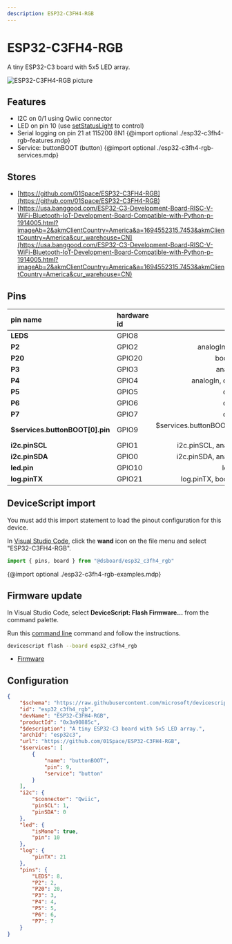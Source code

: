 ```yaml
---
description: ESP32-C3FH4-RGB
---
```

# ESP32-C3FH4-RGB


A tiny ESP32-C3 board with 5x5 LED array.


![ESP32-C3FH4-RGB picture](https://microsoft.github.io/jacdac-docs/images/devices/01space/esp32c3fh4rgbv10.catalog.jpg)

## Features

-  I2C on 0/1 using Qwiic connector
-  LED on pin 10  (use [setStatusLight](/developer/status-light) to control)
-  Serial logging on pin 21 at 115200 8N1
{@import optional ./esp32-c3fh4-rgb-features.mdp}
-  Service: buttonBOOT (button)
{@import optional ./esp32-c3fh4-rgb-services.mdp}

## Stores

-  [https://github.com/01Space/ESP32-C3FH4-RGB](https://github.com/01Space/ESP32-C3FH4-RGB)
-  [https://usa.banggood.com/ESP32-C3-Development-Board-RISC-V-WiFi-Bluetooth-IoT-Development-Board-Compatible-with-Python-p-1914005.html?imageAb=2&akmClientCountry=America&a=1694552315.7453&akmClientCountry=America&cur_warehouse=CN](https://usa.banggood.com/ESP32-C3-Development-Board-RISC-V-WiFi-Bluetooth-IoT-Development-Board-Compatible-with-Python-p-1914005.html?imageAb=2&akmClientCountry=America&a=1694552315.7453&akmClientCountry=America&cur_warehouse=CN)

## Pins

| pin name | hardware id | features |
|:---------|:------------|---------:|
| **LEDS** |  GPIO8 |  boot,  io |
| **P2** |  GPIO2 |  analogIn,  boot,  io |
| **P20** |  GPIO20 |  bootUart,  io |
| **P3** |  GPIO3 |  analogIn,  io |
| **P4** |  GPIO4 |  analogIn,  debug,  io |
| **P5** |  GPIO5 |  debug,  io |
| **P6** |  GPIO6 |  debug,  io |
| **P7** |  GPIO7 |  debug,  io |
| **$services.buttonBOOT[0].pin** |  GPIO9 |  $services.buttonBOOT[0].pin,  boot,  io |
| **i2c.pinSCL** |  GPIO1 |  i2c.pinSCL,  analogIn,  io |
| **i2c.pinSDA** |  GPIO0 |  i2c.pinSDA,  analogIn,  io |
| **led.pin** |  GPIO10 |  led.pin,  io |
| **log.pinTX** |  GPIO21 |  log.pinTX,  bootUart,  io |



## DeviceScript import


You must add this import statement to load 
the pinout configuration for this device.

In [Visual Studio Code](/getting-started/vscode),
click the **wand** icon on the file menu and 
select "ESP32-C3FH4-RGB".

```ts
import { pins, board } from "@dsboard/esp32_c3fh4_rgb"
```

{@import optional ./esp32-c3fh4-rgb-examples.mdp}

## Firmware update

In Visual Studio Code,
select **DeviceScript: Flash Firmware...** from the command palette.
        
Run this [command line](/api/cli) command and follow the instructions.

```bash
devicescript flash --board esp32_c3fh4_rgb
```


- [Firmware](https://github.com/microsoft/devicescript-esp32/releases/latest/download/devicescript-esp32c3-esp32_c3fh4_rgb-0x0.bin)

## Configuration

```json title="esp32_c3fh4_rgb.json"
{
    "$schema": "https://raw.githubusercontent.com/microsoft/devicescript-esp32/main/boards/esp32deviceconfig.schema.json",
    "id": "esp32_c3fh4_rgb",
    "devName": "ESP32-C3FH4-RGB",
    "productId": "0x3a90885c",
    "$description": "A tiny ESP32-C3 board with 5x5 LED array.",
    "archId": "esp32c3",
    "url": "https://github.com/01Space/ESP32-C3FH4-RGB",
    "$services": [
        {
            "name": "buttonBOOT",
            "pin": 9,
            "service": "button"
        }
    ],
    "i2c": {
        "$connector": "Qwiic",
        "pinSCL": 1,
        "pinSDA": 0
    },
    "led": {
        "isMono": true,
        "pin": 10
    },
    "log": {
        "pinTX": 21
    },
    "pins": {
        "LEDS": 8,
        "P2": 2,
        "P20": 20,
        "P3": 3,
        "P4": 4,
        "P5": 5,
        "P6": 6,
        "P7": 7
    }
}
```
